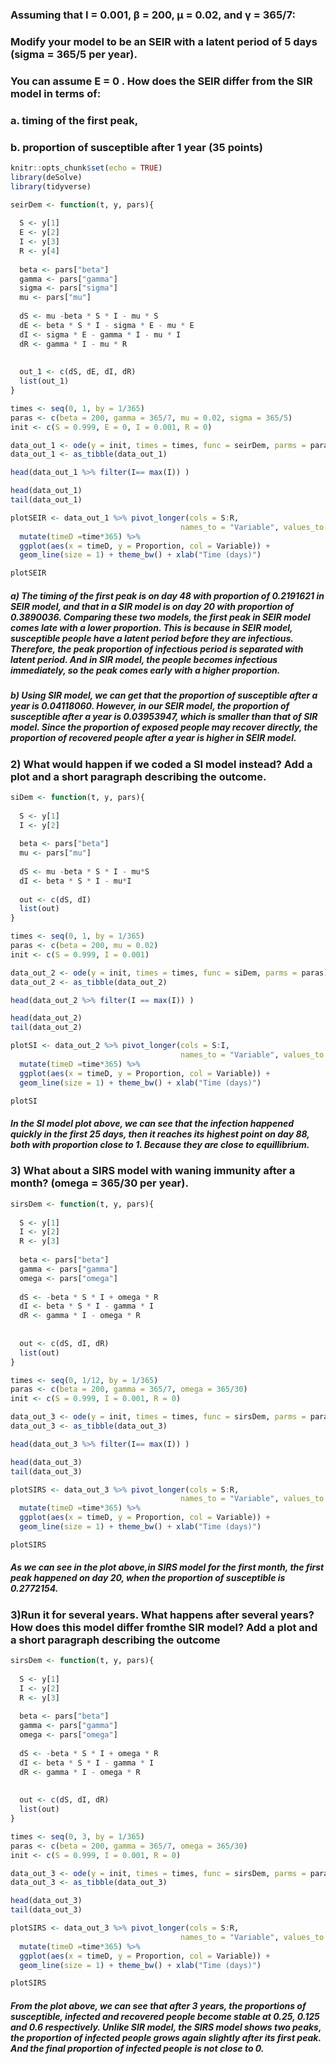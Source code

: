 ### Assuming that I = 0.001, β = 200, µ = 0.02, and γ = 365/7:
### Modify your model to be an SEIR with a latent period of 5 days (sigma = 365/5 per year).
### You can assume E = 0 . How does the SEIR differ from the SIR model in terms of:
###    a. timing of the first peak,
###    b. proportion of susceptible after 1 year (35 points)
```r
knitr::opts_chunk$set(echo = TRUE)
library(deSolve)
library(tidyverse)
```

```r
seirDem <- function(t, y, pars){
  
  S <- y[1]
  E <- y[2]
  I <- y[3]
  R <- y[4]
  
  beta <- pars["beta"]
  gamma <- pars["gamma"]
  sigma <- pars["sigma"]
  mu <- pars["mu"]
  
  dS <- mu -beta * S * I - mu * S
  dE <- beta * S * I - sigma * E - mu * E
  dI <- sigma * E - gamma * I - mu * I
  dR <- gamma * I - mu * R
  
  
  out_1 <- c(dS, dE, dI, dR)
  list(out_1)
}

times <- seq(0, 1, by = 1/365)
paras <- c(beta = 200, gamma = 365/7, mu = 0.02, sigma = 365/5)
init <- c(S = 0.999, E = 0, I = 0.001, R = 0)

data_out_1 <- ode(y = init, times = times, func = seirDem, parms = paras)
data_out_1 <- as_tibble(data_out_1)

head(data_out_1 %>% filter(I== max(I)) )

head(data_out_1)
tail(data_out_1)
```
```r
plotSEIR <- data_out_1 %>% pivot_longer(cols = S:R, 
                                      names_to = "Variable", values_to = "Proportion") %>%
  mutate(timeD =time*365) %>%
  ggplot(aes(x = timeD, y = Proportion, col = Variable)) + 
  geom_line(size = 1) + theme_bw() + xlab("Time (days)")

plotSEIR
```



##### a) The timing of the first peak is on day 48 with proportion of 0.2191621 in SEIR model, and that in a SIR model is on day 20 with proportion of 0.3890036. Comparing these two models, the first peak in SEIR model comes late with a lower proportion. This is because in SEIR model, susceptible people have a latent period before they are infectious. Therefore, the peak proportion of infectious period is separated with latent period. And in SIR model, the people becomes infectious immediately, so the peak comes early with a higher proportion.
##### b) Using SIR model, we can get that the proportion of susceptible after a year is 0.04118060. However, in our SEIR model, the proportion of susceptible after a year is 0.03953947, which is smaller than that of SIR model. Since the proportion of exposed people may recover directly, the proportion of recovered people after a year is higher in SEIR model.


### 2) What would happen if we coded a SI model instead? Add a plot and a short paragraph describing the outcome.

```r
siDem <- function(t, y, pars){
  
  S <- y[1]
  I <- y[2]
  
  beta <- pars["beta"]
  mu <- pars["mu"]
  
  dS <- mu -beta * S * I - mu*S
  dI <- beta * S * I - mu*I
  
  out <- c(dS, dI)
  list(out)
}

times <- seq(0, 1, by = 1/365)
paras <- c(beta = 200, mu = 0.02)
init <- c(S = 0.999, I = 0.001)

data_out_2 <- ode(y = init, times = times, func = siDem, parms = paras)
data_out_2 <- as_tibble(data_out_2)

head(data_out_2 %>% filter(I == max(I)) )

head(data_out_2)
tail(data_out_2)
```
```r
plotSI <- data_out_2 %>% pivot_longer(cols = S:I, 
                                      names_to = "Variable", values_to = "Proportion") %>%
  mutate(timeD =time*365) %>%
  ggplot(aes(x = timeD, y = Proportion, col = Variable)) + 
  geom_line(size = 1) + theme_bw() + xlab("Time (days)")

plotSI
```

##### In the SI model plot above, we can see that the infection happened quickly in the first 25 days, then it reaches its highest point on day 88, both with proportion close to 1. Because they are close to equillibrium.


### 3) What about a SIRS model with waning immunity after a month? (omega = 365/30 per year).

```r
sirsDem <- function(t, y, pars){
  
  S <- y[1]
  I <- y[2]
  R <- y[3]
  
  beta <- pars["beta"]
  gamma <- pars["gamma"]
  omega <- pars["omega"]
  
  dS <- -beta * S * I + omega * R
  dI <- beta * S * I - gamma * I
  dR <- gamma * I - omega * R
  
  
  out <- c(dS, dI, dR)
  list(out)
}

times <- seq(0, 1/12, by = 1/365)
paras <- c(beta = 200, gamma = 365/7, omega = 365/30)
init <- c(S = 0.999, I = 0.001, R = 0)

data_out_3 <- ode(y = init, times = times, func = sirsDem, parms = paras)
data_out_3 <- as_tibble(data_out_3)

head(data_out_3 %>% filter(I== max(I)) )

head(data_out_3)
tail(data_out_3)
```

```r
plotSIRS <- data_out_3 %>% pivot_longer(cols = S:R, 
                                      names_to = "Variable", values_to = "Proportion") %>%
  mutate(timeD =time*365) %>%
  ggplot(aes(x = timeD, y = Proportion, col = Variable)) + 
  geom_line(size = 1) + theme_bw() + xlab("Time (days)")

plotSIRS
```


##### As we can see in the plot above,in SIRS model for the first month, the first peak happened on day 20, when the proportion of susceptible is 0.2772154. 




### 3)Run it for several years. What happens after several years? How does this model differ fromthe SIR model? Add a plot and a short paragraph describing the outcome

```r
sirsDem <- function(t, y, pars){
  
  S <- y[1]
  I <- y[2]
  R <- y[3]
  
  beta <- pars["beta"]
  gamma <- pars["gamma"]
  omega <- pars["omega"]
  
  dS <- -beta * S * I + omega * R
  dI <- beta * S * I - gamma * I
  dR <- gamma * I - omega * R
  
  
  out <- c(dS, dI, dR)
  list(out)
}

times <- seq(0, 3, by = 1/365)
paras <- c(beta = 200, gamma = 365/7, omega = 365/30)
init <- c(S = 0.999, I = 0.001, R = 0)

data_out_3 <- ode(y = init, times = times, func = sirsDem, parms = paras)
data_out_3 <- as_tibble(data_out_3)

head(data_out_3)
tail(data_out_3)
```

```r
plotSIRS <- data_out_3 %>% pivot_longer(cols = S:R, 
                                      names_to = "Variable", values_to = "Proportion") %>%
  mutate(timeD =time*365) %>%
  ggplot(aes(x = timeD, y = Proportion, col = Variable)) + 
  geom_line(size = 1) + theme_bw() + xlab("Time (days)")

plotSIRS
```




##### From the plot above, we can see that after 3 years, the proportions of susceptible, infected and recovered people become stable at 0.25, 0.125 and 0.6 respectively. Unlike SIR model, the SIRS model shows two peaks, the proportion of infected people grows again slightly after its first peak. And the final proportion of infected people is not close to 0.




